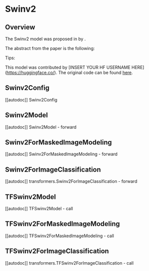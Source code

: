<!--Copyright 2022 The HuggingFace Team. All rights reserved.

Licensed under the Apache License, Version 2.0 (the "License"); you may not use this file except in compliance with
the License. You may obtain a copy of the License at

http://www.apache.org/licenses/LICENSE-2.0

Unless required by applicable law or agreed to in writing, software distributed under the License is distributed on
an "AS IS" BASIS, WITHOUT WARRANTIES OR CONDITIONS OF ANY KIND, either express or implied. See the License for the
specific language governing permissions and limitations under the License.
-->

# Swinv2

## Overview

The Swinv2 model was proposed in [<INSERT PAPER NAME HERE>](<INSERT PAPER LINK HERE>) by <INSERT AUTHORS HERE>.
<INSERT SHORT SUMMARY HERE>

The abstract from the paper is the following:

*<INSERT PAPER ABSTRACT HERE>*

Tips:

<INSERT TIPS ABOUT MODEL HERE>

This model was contributed by [INSERT YOUR HF USERNAME HERE](https://huggingface.co/<INSERT YOUR HF USERNAME HERE>).
The original code can be found [here](<INSERT LINK TO GITHUB REPO HERE>).


## Swinv2Config

[[autodoc]] Swinv2Config


## Swinv2Model

[[autodoc]] Swinv2Model
    - forward

## Swinv2ForMaskedImageModeling

[[autodoc]] Swinv2ForMaskedImageModeling
    - forward

## Swinv2ForImageClassification

[[autodoc]] transformers.Swinv2ForImageClassification
    - forward

## TFSwinv2Model

[[autodoc]] TFSwinv2Model
    - call

## TFSwinv2ForMaskedImageModeling

[[autodoc]] TFSwinv2ForMaskedImageModeling
    - call

## TFSwinv2ForImageClassification

[[autodoc]] transformers.TFSwinv2ForImageClassification
    - call
